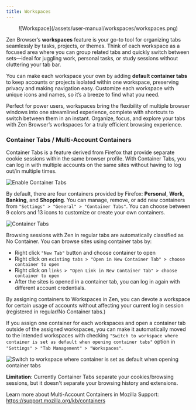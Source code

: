 ```yaml
---
title: Workspaces
---
```


<div align="center">
	![Workspace](/assets/user-manual/workspaces/workspaces.png)
</div>

Zen Browser’s **workspaces** feature is your go-to tool for organizing tabs seamlessly by tasks, projects, or themes. Think of each workspace as a focused area where you can group related tabs and quickly switch between sets—ideal for juggling work, personal tasks, or study sessions without cluttering your tab bar.

You can make each workspace your own by adding **default container tabs** to keep accounts or projects isolated within one workspace, preserving privacy and making navigation easy. Customize each workspace with unique icons and names, so it’s a breeze to find what you need.

Perfect for power users, workspaces bring the flexibility of multiple browser windows into one streamlined experience, complete with shortcuts to switch between them in an instant. Organize, focus, and explore your tabs with Zen Browser’s workspaces for a truly efficient browsing experience.

### Container Tabs / Multi-Account Containers
Container Tabs is a feature derived from Firefox that provide separate cookie sessions within the same browser profile. With Container Tabs, you can log in with multiple accounts on the same sites without having to log out/in multiple times.

![Enable Container Tabs](/assets/user-manual/workspaces/enable-container-tabs.png)

By default, there are four containers provided by Firefox: **Personal**, **Work**, **Banking**, and **Shopping**. You can manage, remove, or add new containers from `"Settings" > "General" > "Container Tabs"`. You can choose between 9 colors and 13 icons to customize or create your own containers.

![Container Tabs](/assets/user-manual/workspaces/container-tabs.png)

Browsing sessions with Zen in regular tabs are automatically classified as No Container. You can browse sites using container tabs by:

- Right click `"New Tab"` button and choose container to open
- Right click on `existing tabs > "Open in New Container Tab" > choose container to open`
- Right click on `links > "Open Link in New Container Tab" > choose container to open`
- After the sites is opened in a container tab, you can log in again with different account credentials.

By assigning containers to Workspaces in Zen, you can devote a workspace for certain usage of accounts without affecting your current login session (registered in regular/No Container tabs.)

If you assign one container for each workspaces and open a container tab outside of the assigned workspaces, you can make it automatically moved to the intended workspaces with checking `"Switch to workspace where container is set as default when opening container tabs"` option in `"Settings" > "Tab Management" > "Workspaces"`.

![Switch to workspace where container is set as default when opening container tabs](/assets/user-manual/workspaces/switch-to-workspace-when-opening-container-tabs.png)

**Limitation**: Currently Container Tabs separate your cookies/browsing sessions, but it doesn't separate your browsing history and extensions. 

Learn more about Multi-Account Containers in Mozilla Support: https://support.mozilla.org/kb/containers
